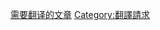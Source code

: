 {{Parent monthly clean up category}}
{{Maintenance category|hidden=yes|tracking=yes}}
{{polluted category}}
{{backlog}}
{{emptycategory}}

[[Category:需要翻译的文章|]]
[[Category:翻譯請求|Category:翻譯請求]]